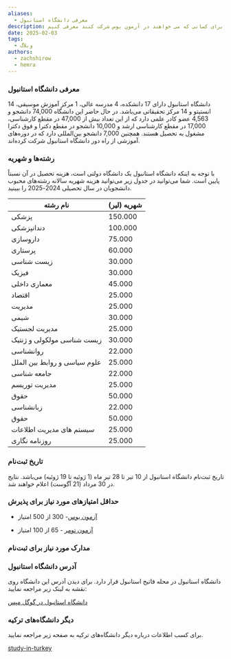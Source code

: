 ```yaml
---
aliases:
  - معرفی دانشگاه استانبول
description: در این پست می خواهیم دانشگاه استانبول را برای کسانی که می خواهند در آزمون یوس شرکت کنند معرفی کنیم.
date: 2025-02-03
tags:
  - وبلاگ
authors:
  - zachshirow
  - hemra
---
```




### معرفی دانشگاه استانبول


دانشگاه استانبول دارای 17 دانشکده، 4 مدرسه عالی، 1 مرکز آموزش موسیقی، 14 انستیتو و 14 مرکز تحقیقاتی می‌باشد. در حال حاضر این دانشگاه 74,000 دانشجو و 4,563 عضو کادر علمی دارد که از این تعداد بیش از 47,000 در مقطع کارشناسی، 17,000 در مقطع کارشناسی ارشد و 10,000 دانشجو در مقطع دکترا و فوق دکترا مشغول به تحصیل هستند. همچنین 7,000 دانشجو بین‌المللی دارد که در دوره‌های آموزشی از راه دور دانشگاه استانبول شرکت کرده‌اند.

### رشته‌ها و شهریه

با توجه به اینکه دانشگاه استانبول یک دانشگاه دولتی است، هزینه تحصیل در آن نسبتاً پایین است. شما می‌توانید در جدول زیر می‌توانید هزینه شهریه سالانه رشته‌های محبوب دانشجویان در سال تحصیلی 2024-2025 را ببینید.

| **نام رشته**                 | **شهریه (لیر)** |
| ---------------------------- | --------------- |
| پزشکی                        | 150.000         |
| دندانپزشکی                   | 100.000         |
| داروسازی                     | 75.000          |
| پرستاری                      | 60.000          |
| زیست شناسی                   | 30.000          |
| فیزیک                        | 30.000          |
| معماری داخلی                 | 45.000          |
| اقتصاد                       | 25.000          |
| مدیریت                       | 25.000          |
| شیمی                         | 30.000          |
| مدیریت لجستیک                | 25.000          |
| زیست شناسی مولکولی و ژنتیک   | 30.000          |
| روانشناسی                    | 22.000          |
| علوم سیاسی و روابط بین الملل | 25.000          |
| جامعه شناسی                  | 22.000          |
| مدیریت توریسم                | 25.000          |
| حقوق                         | 50.000          |
| زبانشناسی                    | 22.000          |
| حقوق                         | 50.000          |
| سیستم های مدیریت اطلاعات     | 25.000          |
| روزنامه نگاری                | 25.000          |
### تاریخ ثبت‌نام

تاریخ ثبت‌نام دانشگاه استانبول از 10 تیر تا 28 تیر ماه (1 ژوئیه تا 19 ژوئیه) می‌باشد. نتایج در 30 مرداد (21 آگوست) اعلام خواهند شد.



### حداقل امتیازهای مورد نیاز برای پذیرش

- [آزمون یوس](about-yos-exam.md)- 300 از 500 امتیاز

- [آزمون تومر](about-tomer-exam.mdx) - 65 از 100 امتیاز

### مدارک مورد نیاز برای ثبت‌نام

<Snippets id="turkey-required-docs" />

### آدرس دانشگاه استانبول

دانشگاه استانبول در محله فاتیح استانبول قرار دارد. برای دیدن آدرس این دانشگاه روی نقشه به لینک زیر مراجعه نمایید:

[دانشگاه استانبول در گوگل مپس](https://www.google.com/url?sa=t&rct=j&q=&esrc=s&source=web&cd=&cad=rja&uact=8&ved=2ahUKEwiB6rPZ6KaLAxXmVEEAHRCeKyUQ_BJ6BAg_EAo&url=%2Fmaps%2Fplace%2FIstanbul%2BUniversity%2Fdata%3D!4m2!3m1!1s0x0%3A0x4f51928bdbcd627a%3Fsa%3DX%26ved%3D1t%3A2428%26ictx%3D111&usg=AOvVaw1P6bV_WULenFyXeOby-oPA&opi=89978449)

### دیگر دانشگاه‌های ترکیه

برای کسب اطلاعات درباره دیگر دانشگاه‌های ترکیه به صفحه زیر مراجعه نمایید.

[study-in-turkey](study-in-turkey.md)